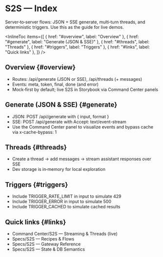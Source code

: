 
# S2S — Index

<Meta title="S2S/Index" />

Server‑to‑server flows: JSON + SSE generate, multi‑turn threads, and deterministic triggers. Use this as the guide for live demos.

<InlineToc
  items={[
    { href: "#overview", label: "Overview" },
    { href: "#generate", label: "Generate (JSON & SSE)" },
    { href: "#threads", label: "Threads" },
    { href: "#triggers", label: "Triggers" },
    { href: "#links", label: "Quick links" },
  ]}
/>

## Overview {#overview}

- Routes: /api/generate (JSON or SSE), /api/threads (+ messages)
- Events: meta, token, final, done (and error)
- Mock‑first by default; live S2S in Storybook via Command Center panels

## Generate (JSON & SSE) {#generate}

- JSON: POST /api/generate with { input, format }
- SSE: POST /api/generate with Accept: text/event-stream
- Use the Command Center panel to visualize events and bypass cache via x-cache-bypass: 1

## Threads {#threads}

- Create a thread → add messages → stream assistant responses over SSE
- Dev storage is in‑memory for local exploration

## Triggers {#triggers}

- Include TRIGGER_RATE_LIMIT in input to simulate 429
- Include TRIGGER_ERROR in input to simulate 500
- Include TRIGGER_CACHED to simulate cached results

## Quick links {#links}

- Command Center/S2S — Streaming & Threads (live)
- Specs/S2S — Recipes & Flows
- Specs/S2S — Gateway Reference
- Specs/S2S — State & DB Semantics

<LastUpdated file="src/stories/S2S/Index.docs.mdx" />
